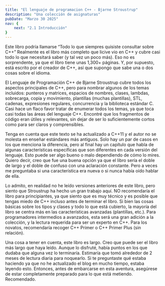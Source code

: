 ```yaml
---
title: "El lenguaje de programacion C++ - Bjarne Stroustrup"
description: "Una colección de asignaturas"
pubDate: "Marzo 30 2025"
nav: {
    next: "2.1 Introducción"
}
---
```


Este libro podría llamarse “Todo lo que siempres quisiste consultar sobre C++” Realmente es el libro más completo que Iicive vio en C++ y cubre casi todo lo que necesitará saber (y tal vez un poco más). Eso no es sorprendente, ya que el libro tiene unas 1,300+ páginas. Y, por supuesto, está escrito por el creador de C++, así que supongo que sabe una o dos cosas sobre el idioma.

El Lenguaje de Programación C++ de Bjarne Stroustrup cubre todos los aspectos principales de C++, pero para nombrar algunos de los temas incluidos: punteros y matrices, espacios de nombres, clases, lambdas, sobrecarga, copia y movimiento, plantillas (muchas plantillas), STL, cadenas, expresiones regulares, concurrencia y la biblioteca estándar C. Casi hace un flaco favor tratar de enumerar todos los temas, ya que toca casi todas las áreas del lenguaje C++.  Encontré que los fragmentos de código eran útiles y relevantes, sin dejar de ser lo suficientemente cortos como para ser claros y comprensibles.

Tenga en cuenta que este texto se ha actualizado a C++11 y el autor no se molesta en enseñar estándares más antiguos. Solo hay un par de casos en los que menciona la diferencia, pero al final hay un capítulo que habla de algunas características específicas que son diferentes en cada versión del lenguaje. Esto puede ser algo bueno o malo dependiendo de cómo lo mires. Quiero decir, creo que fue una buena opción ya que el libro sería el doble de largo y el doble de confuso con una aclaración constante. Pero a veces me preguntaba si una característica era nueva o si nunca había oído hablar de ella.

Lo admito, en realidad no he leído versiones anteriores de este libro, pero siento que Stroustrup ha hecho un gran trabajo aquí. NO recomendaría el libro para principiantes, ya que siento que es muy técnico y es posible que tengas miedo de C++ incluso antes de terminar el libro. Si bien las cosas básicas sobre los tipos y clases y todo lo que está cubierto, la mayoría del libro se centra más en las características avanzadas (plantillas, etc.). Para programadores intermedios a avanzados, esta será una gran adición a la colección, y la lectura requerida para ser un experto en C++. Para los novatos, recomendaría recoger C++ Primer o C++ Primer Plus (sin relación).

Una cosa a tener en cuenta, este libro es largo. Creo que puede ser el libro más largo que haya leído. Aunque lo disfruté, había puntos en los que dudaba que alguna vez lo terminaría. Estimaría que tomó alrededor de 2 meses de lectura diaria para noquearlo. Si te preguntaste qué estaba haciendo ya que no he actualizado el blog en mucho tiempo, estaba leyendo esto. Entonces, antes de embarcarse en esta aventura, asegúrese de estar completamente preparado para lo que está metiendo. Recomendado.